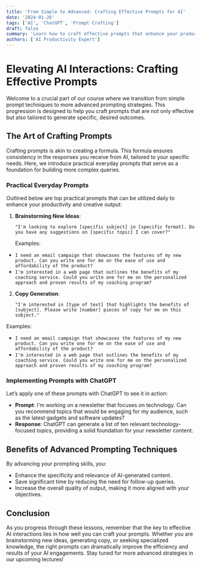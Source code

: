 ```yaml
---
title: 'From Simple to Advanced: Crafting Effective Prompts for AI'
date: '2024-01-26'
tags: ['AI', 'ChatGPT', 'Prompt Crafting']
draft: false
summary: 'Learn how to craft effective prompts that enhance your productivity and creativity with AI, featuring a progression from simple techniques to advanced strategies.'
authors: ['AI Productivity Expert']
---
```


# Elevating AI Interactions: Crafting Effective Prompts

Welcome to a crucial part of our course where we transition from simple prompt techniques to more advanced prompting strategies. This progression is designed to help you craft prompts that are not only effective but also tailored to generate specific, desired outcomes.

## The Art of Crafting Prompts

Crafting prompts is akin to creating a formula. This formula ensures consistency in the responses you receive from AI, tailored to your specific needs. Here, we introduce practical everyday prompts that serve as a foundation for building more complex queries.

### Practical Everyday Prompts

Outlined below are top practical prompts that can be utilized daily to enhance your productivity and creative output:

1. **Brainstorming New Ideas**:

   ```plaintext
   "I'm looking to explore [specific subject] in [specific format]. Do you have any suggestions on [specific topic] I can cover?"
   ```

   Examples:

- `I need an email campaign that showcases the features of my new product. Can you write one for me on the ease of use and affordability of the product?`
- `I'm interested in a web page that outlines the benefits of my coaching service. Could you write one for me on the personalized approach and proven results of my coaching program?`

2. **Copy Generation**:

   ```plaintext
   "I'm interested in [type of text] that highlights the benefits of [subject]. Please write [number] pieces of copy for me on this subject."
   ```

Examples:

- `I need an email campaign that showcases the features of my new product. Can you write one for me on the ease of use and affordability of the product?`
- `I'm interested in a web page that outlines the benefits of my coaching service. Could you write one for me on the personalized approach and proven results of my coaching program?`

### Implementing Prompts with ChatGPT

Let’s apply one of these prompts with ChatGPT to see it in action:

- **Prompt**: I'm working on a newsletter that focuses on technology. Can you recommend topics that would be engaging for my audience, such as the latest gadgets and software updates?
- **Response**: ChatGPT can generate a list of ten relevant technology-focused topics, providing a solid foundation for your newsletter content.

## Benefits of Advanced Prompting Techniques

By advancing your prompting skills, you:

- Enhance the specificity and relevance of AI-generated content.
- Save significant time by reducing the need for follow-up queries.
- Increase the overall quality of output, making it more aligned with your objectives.

## Conclusion

As you progress through these lessons, remember that the key to effective AI interactions lies in how well you can craft your prompts. Whether you are brainstorming new ideas, generating copy, or seeking specialized knowledge, the right prompts can dramatically improve the efficiency and results of your AI engagements. Stay tuned for more advanced strategies in our upcoming lectures!
